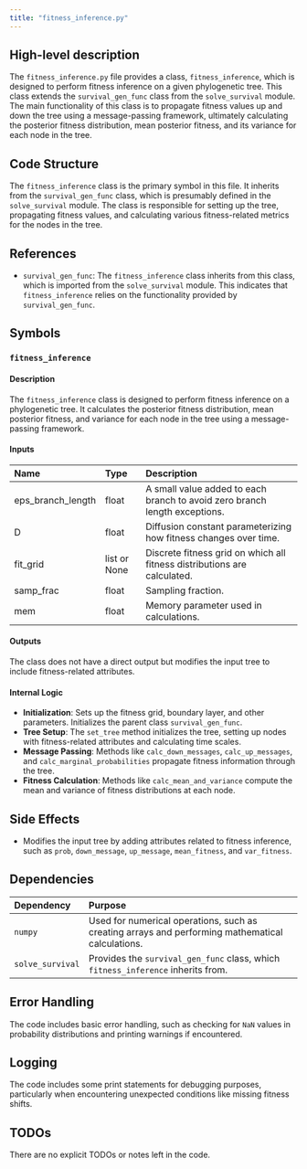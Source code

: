 ```yaml
---
title: "fitness_inference.py"
---
```


## High-level description

The `fitness_inference.py` file provides a class, `fitness_inference`, which is designed to perform fitness inference on a given phylogenetic tree. This class extends the `survival_gen_func` class from the `solve_survival` module. The main functionality of this class is to propagate fitness values up and down the tree using a message-passing framework, ultimately calculating the posterior fitness distribution, mean posterior fitness, and its variance for each node in the tree.

## Code Structure

The `fitness_inference` class is the primary symbol in this file. It inherits from the `survival_gen_func` class, which is presumably defined in the `solve_survival` module. The class is responsible for setting up the tree, propagating fitness values, and calculating various fitness-related metrics for the nodes in the tree.

## References

- `survival_gen_func`: The `fitness_inference` class inherits from this class, which is imported from the `solve_survival` module. This indicates that `fitness_inference` relies on the functionality provided by `survival_gen_func`.

## Symbols

### `fitness_inference`
#### Description
The `fitness_inference` class is designed to perform fitness inference on a phylogenetic tree. It calculates the posterior fitness distribution, mean posterior fitness, and variance for each node in the tree using a message-passing framework.

#### Inputs
| Name | Type | Description |
|:-----|:-----|:------------|
| eps_branch_length | float | A small value added to each branch to avoid zero branch length exceptions. |
| D | float | Diffusion constant parameterizing how fitness changes over time. |
| fit_grid | list or None | Discrete fitness grid on which all fitness distributions are calculated. |
| samp_frac | float | Sampling fraction. |
| mem | float | Memory parameter used in calculations. |

#### Outputs
The class does not have a direct output but modifies the input tree to include fitness-related attributes.

#### Internal Logic
- **Initialization**: Sets up the fitness grid, boundary layer, and other parameters. Initializes the parent class `survival_gen_func`.
- **Tree Setup**: The `set_tree` method initializes the tree, setting up nodes with fitness-related attributes and calculating time scales.
- **Message Passing**: Methods like `calc_down_messages`, `calc_up_messages`, and `calc_marginal_probabilities` propagate fitness information through the tree.
- **Fitness Calculation**: Methods like `calc_mean_and_variance` compute the mean and variance of fitness distributions at each node.

## Side Effects
- Modifies the input tree by adding attributes related to fitness inference, such as `prob`, `down_message`, `up_message`, `mean_fitness`, and `var_fitness`.

## Dependencies

| Dependency | Purpose |
|:-----------|:--------|
| `numpy` | Used for numerical operations, such as creating arrays and performing mathematical calculations. |
| `solve_survival` | Provides the `survival_gen_func` class, which `fitness_inference` inherits from. |

## Error Handling
The code includes basic error handling, such as checking for `NaN` values in probability distributions and printing warnings if encountered.

## Logging
The code includes some print statements for debugging purposes, particularly when encountering unexpected conditions like missing fitness shifts.

## TODOs
There are no explicit TODOs or notes left in the code.